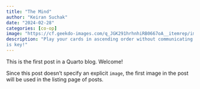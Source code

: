 ```yaml
---
title: "The Mind"
author: "Keiran Suchak"
date: "2024-02-28"
categories: [co-op]
image: "https://cf.geekdo-images.com/q_JGK291hrhnhiRB0667oA__itemrep/img/w6x_ahGLQVe2u6trDx0kO91OprM=/fit-in/246x300/filters:strip_icc()/pic3979766.png"
description: "Play your cards in ascending order without communicating. Timing
is key!"
---
```


This is the first post in a Quarto blog. Welcome!

Since this post doesn't specify an explicit `image`, the first image in the post will be used in the listing page of posts.
